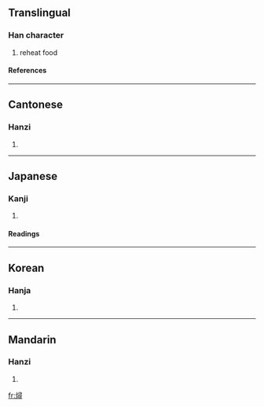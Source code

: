 ==Translingual==
===Han character===
{{Han char|rn=86|rad=火|as=12|sn=16|four=9784<sub>6</sub>|canj=火尸一戈 (FSMI)}}
# reheat food
====References====
{{Han ref|kx=0683.170|dkj=19430|dj=1096.010|hdz=32238.040|uh=71D6|ud=29142|bh=EA4B|bd=59979}}

----
==Cantonese==
===Hanzi===
{{yue-hanzi|jyut=|y=cham4}}
# {{defn|Cantonese}}

----
==Japanese==
===Kanji===
{{ja-kanji|grade=|rs=火12}}
# {{defn|Japanese}} 
====Readings====
{{ja-readings|on=[[しん]] (shin), [[じん]] (jin), [[せん]] (sen), [[ぜん]] (zen)|kun=[[にる]] (niru)}}

----
==Korean==
===Hanja===
{{ko-hanja|hangeul=심|eumhun=|rv=sim|mr=sim|y=sim}}
# {{defn|Korean}}

----
==Mandarin==
===Hanzi===
{{cmn-hanzi|pin=[[qián]] (qian2), [[xún]] (xun2)|wg=ch'ien<sup>2</sup>, hsün<sup>2</sup>}}
# {{defn|Mandarin}}

[[fr:燖]]